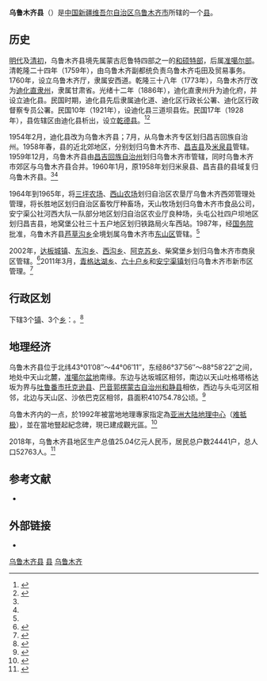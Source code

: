 {{Infobox China County
|county  = 乌鲁木齐县
|Photo =
|Photoname=
|officerTitle=
|officer=
|officerTitle2=
|officer2=
|map =
|map size =
|Pinyin   = 
|Belong = [[新疆维吾尔自治区|新疆维吾尔自治区]][[乌鲁木齐市|乌鲁木齐市]]
|Types= [[县|县]]
|admincode =650121
|founded =
|seat =
|division=
|town=
|township=
|subdistrict=
|area = 4141
|area land =
|area water =
|census yr = 2018
|pop =5.3万
|density =
|postcode =
|areacode=
|carlicense=
|web = 
}}
'''乌鲁木齐县'''（{{lang-ug|ئۈرۈمچى ناھىيىسى}}）是[[中国|中国]][[新疆维吾尔自治区|新疆维吾尔自治区]][[乌鲁木齐市|乌鲁木齐市]]所辖的一个[[县|县]]。
==历史==
[[明朝|明代]]及[[清初|清初]]，乌鲁木齐县境先属蒙古厄鲁特四部之一的[[和硕特部|和硕特部]]，后属[[准噶尔部|准噶尔部]]。清乾隆二十四年（1759年），由乌鲁木齐副都统负责乌鲁木齐屯田及贸易事务。1760年，设立乌鲁木齐厅，隶属安西道。乾隆三十八年（1773年），乌鲁木齐厅改为[[迪化直隸州|迪化直隶州]]，隶属甘肃省。光绪十二年（1886年），迪化直隶州升为迪化府，并设立迪化县。民国时期，迪化县先后隶属迪化道、迪化区行政长公署、迪化区行政督察专员公署。民国10年（1921年），设迪化县三道坝县佐。民国17年（1928年），县佐辖区由迪化县析出，设立[[乾德县|乾德县]]。<ref name=《承德市鹰手营子矿区志》p=65>{{Harvnb|乌鲁木齐县|2000-06||p=65}}</ref><ref name=《承德市鹰手营子矿区志》p=66>{{Harvnb|乌鲁木齐县|2000-06||p=66}}</ref>

1954年2月，迪化县改为乌鲁木齐县；7月，从乌鲁木齐专区划归昌吉回族自治州。1958年春，县的近北郊地区，分别划归乌鲁木齐市、[[昌吉县|昌吉县]]及[[米泉县|米泉县]]管辖。1959年12月，乌鲁木齐县由[[昌吉回族自治州|昌吉回族自治州]]划归乌鲁木齐市管辖，同时乌鲁木齐市郊区与乌鲁木齐县合并。1960年1月，原1958年划归米泉县、昌吉县的县域复归乌鲁木齐县。<ref name=《承德市鹰手营子矿区志》p=65></ref><ref name=《承德市鹰手营子矿区志》p=66></ref>

1964年到1965年，将[[新疆生产建设兵团三坪农场|三坪农场]]、[[新疆生产建设兵团西山农牧场|西山农场]]划归自治区农垦厅乌鲁木齐西郊管理处管理，将长胜地区划归自治区畜牧厅种畜场，天山牧场划归乌鲁木齐市食品公司，安宁渠公社河西大队一队部分地区划归自治区农业厅良种场，头屯公社四户坝地区划归昌吉县，地窝堡公社三十五户地区划归铁路局火车西站。1987年，经[[中华人民共和国国务院|国务院]]批准，乌鲁木齐县[[芦草沟乡|芦草沟乡]]全境划属乌鲁木齐市[[东山区_(乌鲁木齐市)|东山区]]管辖。<ref name=《承德市鹰手营子矿区志》p=66></ref>

2002年，[[达坂城镇|达板城镇]]、[[东沟乡_(乌鲁木齐市)|东沟乡]]、[[西沟乡_(乌鲁木齐市)|西沟乡]]、[[阿克苏乡|阿克苏乡]]、柴窝堡乡划归乌鲁木齐市商泉区管辖。<ref>{{cite web|title=中华人民共和国二〇〇二年县级以上行政区划变更情况|url=http://xzqh.mca.gov.cn/description?dcpid=2002|website=中华人民共和国民政部网|accessdate=2020-07-27|archive-date=2020-10-25|archive-url=https://web.archive.org/web/20201025221910/http://xzqh.mca.gov.cn/description?dcpid=2002|dead-url=no}}</ref>2011年3月，[[青格达湖乡|青格达湖乡]]、[[六十户乡|六十户乡]]和[[安宁渠镇|安宁渠镇]]划归乌鲁木齐市新市区管理。<ref>{{cite web|title=中华人民共和国二〇一一年县级以上行政区划变更情况|url=http://xzqh.mca.gov.cn/description?dcpid=2011|website=中华人民共和国民政部网|accessdate=2020-07-27|archive-url=https://web.archive.org/web/20200702130553/http://xzqh.mca.gov.cn/description?dcpid=2011|archive-date=2020-07-02|dead-url=no}}</ref>

== 行政区划 ==
{{PAGENAMEBASE}}下辖3个[[行政建制镇|镇]]、3个[[乡_(中华人民共和国)|乡]]：{{PRC admin/children|65/01/21}}。<ref>{{PRC admin/ref sgc|65/01/21/000/000}}</ref>
==地理经济==
乌鲁木齐县位于北纬43°01′08″～44°06′11″，东经86°37′56″～88°58′22″之间，地处中天山北麓，[[准噶尔盆地|准噶尔盆地]]南缘。东边与达坂城区相邻，南边以天山吐格塔格达坂为界与[[吐鲁番市|吐鲁番市]][[托克逊县|托克逊县]]、[[巴音郭楞蒙古自治州|巴音郭楞蒙古自治州]][[和静县|和静县]]相依，西边与头屯河区相邻，北边与天山区、沙依巴克区相邻，县面积410754.78公顷。<ref>{{cite web|title=乌鲁木齐县概况|url=http://www.wlmqx.gov.cn/wlmqx/tjjyewugonggao/20392.jhtml|website=乌鲁木齐县政府网|accessdate=2020-07-27|archive-date=2021-04-11|archive-url=https://web.archive.org/web/20210411031931/http://www.wlmqx.gov.cn/wlmqx/tjjyewugonggao/20392.jhtml|dead-url=no}}</ref>

乌鲁木齐内的一点{{coord|43|40|52|N|87|19|52|E}}，於1992年被當地地理專家指定為[[亚洲大陆地理中心|亚洲大陆地理中心]]（[[难抵极|难抵极]]），並在當地豎起紀念碑，現已建成觀光區。<ref name="confluence">{{cite web|url=http://www.confluence.org/confluence.php?visitid=12710|title=43° 40' 52"N 87° 19' 52" E Geographic Center of Asia – The Heart of Asia (亚洲之心) – Xinjiang (新疆), China|last=|first=|date=2006-06-22|website=confluence.org|publisher=Confluence|accessdate=2016-11-10|deadurl=no|archiveurl=https://web.archive.org/web/20160602180943/http://www.confluence.org/confluence.php?visitid=12710|archivedate=2016-06-02}}</ref>

2018年，乌鲁木齐县地区生产总值25.04亿元人民币，居民总户数24441户，总人口52763人。<ref>{{cite web|title=2018年乌鲁木齐县国民经济和社会发展统计公报况|url=http://www.wlmqx.gov.cn/wlmqx/gongshigonggao/29101.jhtml|website=乌鲁木齐县政府网|accessdate=2020-07-27|archive-date=2021-04-11|archive-url=https://web.archive.org/web/20210411030518/http://www.wlmqx.gov.cn/wlmqx/gongshigonggao/29101.jhtml|dead-url=no}}</ref>

== 参考文献 ==
{{Wikisource|国务院关于同意新疆维吾尔自治区调整乌鲁木齐市部分行政区划的批复}}
{{reflist}}
*{{Cite book | author = 乌鲁木齐县地方志编纂委员会编 | title = 《乌鲁木齐县》 | location =  | publisher = 新疆人民出版社 | date =  2000-06 | language = zh-hans }}

== 外部链接 ==
* {{Official website|http://www.wlmqx.gov.cn/|name=乌鲁木齐县人民政府}}

{{乌鲁木齐县行政区划}}
{{乌鲁木齐市行政区划}}
{{新疆行政区划}}

[[Category:乌鲁木齐县|]]
[[Category:乌鲁木齐区县|县]]
[[Category:新疆县份|乌鲁木齐]]